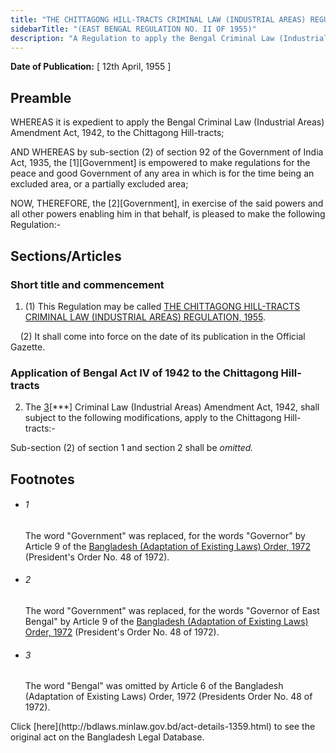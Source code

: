 ```yaml
---
title: "THE CHITTAGONG HILL-TRACTS CRIMINAL LAW (INDUSTRIAL AREAS) REGULATION, 1955"
sidebarTitle: "(EAST BENGAL REGULATION NO. II OF 1955)"
description: "A Regulation to apply the Bengal Criminal Law (Industrial Areas) Amendment Act, 1942, to the Chittagong Hill- tracts."
---
```


**Date of Publication:** [ 12th April, 1955 ]

## Preamble

WHEREAS it is expedient to apply the Bengal Criminal Law (Industrial Areas) Amendment Act, 1942, to the Chittagong Hill-tracts;

AND WHEREAS by sub-section (2) of section 92 of the Government of India Act, 1935, the [1][Government] is empowered to make regulations for the peace and good Government of any area in which is for the time being an excluded area, or a partially excluded area;

NOW, THEREFORE, the [2][Government], in exercise of the said powers and all other powers enabling him in that behalf, is pleased to make the following Regulation:-

## Sections/Articles

### Short title and commencement

1. (1) This Regulation may be called [THE CHITTAGONG HILL-TRACTS CRIMINAL LAW (INDUSTRIAL AREAS) REGULATION, 1955](/laws/act-1359 "THE CHITTAGONG HILL-TRACTS CRIMINAL LAW (INDUSTRIAL AREAS) REGULATION, 1955").

    (2) It shall come into force on the date of its publication in the Official Gazette.

### Application of Bengal Act IV of 1942 to the Chittagong Hill- tracts

2. The [3](1)[\*\*\*] Criminal Law (Industrial Areas) Amendment Act, 1942, shall subject to the following modifications, apply to the Chittagong Hill-tracts:-

Sub-section (2) of section 1 and section 2 shall be *omitted.*

## Footnotes

- ###### 1

  The word "Government" was replaced, for the words "Governor" by Article 9 of the [Bangladesh (Adaptation of Existing Laws) Order, 1972](/laws/act-388 "Bangladesh (Adaptation of Existing Laws) Order, 1972 ") (President's Order No. 48 of 1972).

- ###### 2

  The word "Government" was replaced, for the words "Governor of East Bengal" by Article
  9 of the [Bangladesh (Adaptation of Existing Laws) Order, 1972](/laws/act-388 "Bangladesh (Adaptation of Existing Laws) Order, 1972 ") (President's Order No. 48 of 1972).

- ###### 3

  The word "Bengal" was omitted by Article 6 of the Bangladesh (Adaptation of Existing
  Laws) Order, 1972 (Presidents Order No. 48 of 1972).

<Note>
  Click [here](http://bdlaws.minlaw.gov.bd/act-details-1359.html) to see the original act on the Bangladesh Legal Database.
</Note>
